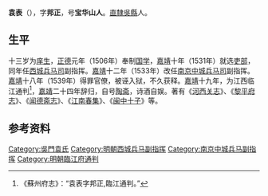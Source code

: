 {{Otheruses|other=名为袁表的其他人物|袁黃}}

'''袁表'''（{{bd|1488年||1553年||Y}}），字'''邦正'''，号'''宝华山人'''。[[南直隸|直隸]][[吳縣|吳縣]]人。

== 生平 ==
十三岁为[[庠生|庠生]]，[[正德_(明朝)|正德]]元年（1506年）奉制[[国学|国学]]，[[嘉靖|嘉靖]]十年（1531年）就选[[吏部|吏部]]，同年任[[西城兵马司|西城兵马司]]副指挥。[[嘉靖|嘉靖]]十二年（1533年）改任[[南京中城兵马司|南京中城兵马司]]副指挥。[[嘉靖|嘉靖]]十八年（1539年）得罪官僚，被诬入狱，不久获释。[[嘉靖|嘉靖]]十九年，为江西临江通判<ref>《蘇州府志》：“袁表字邦正,臨江通判。”</ref>，[[嘉靖|嘉靖]]二十四年辞归，自号[[陶斋|陶斋]]，诗酒自娱。著有《[[河西关志|河西关志]]》、《[[黎平府志|黎平府志]]》、《[[闻德斋志|闻德斋志]]》、《[[江南春集|江南春集]]》、《[[闽中十子|闽中十子]]》等。

== 参考资料 ==
{{reflist}}

{{並稱|吳門袁氏六俊|[[袁表|袁表]] · [[袁褧|袁褧]] · [[袁褒|袁褒]] · [[袁袠|袁袠]] · [[袁衮|袁衮]] · [[袁裘|袁裘]]}}

{{Authority control}}

{{DEFAULTSORT:}}
[[Category:吳門袁氏|Category:吳門袁氏]]
[[Category:明朝西城兵马副指挥|Category:明朝西城兵马副指挥]]
[[Category:南京中城兵马副指挥|Category:南京中城兵马副指挥]]
[[Category:明朝臨江府通判|Category:明朝臨江府通判]]